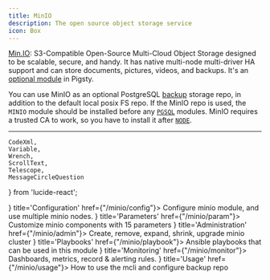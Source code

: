 ```yaml
---
title: MinIO
description: The open source object storage service
icon: Box
---
```



[Min.IO](https://min.io/docs/minio/linux/reference/minio-mc/mc-mb.html): S3-Compatible Open-Source Multi-Cloud Object Storage designed to be scalable, secure, and handy.
It has native multi-node multi-driver HA support and can store documents, pictures, videos, and backups. It's an [optional module](/intro/module) in Pigsty.

You can use MinIO as an optional PostgreSQL [backup](/pgsql/backup) storage repo, in addition to the default local posix FS repo. If the MinIO repo is used,
the `MINIO` module should be installed before any [`PGSQL`](/pgsql/) modules. MinIO requires a trusted CA to work, so you have to install it after [`NODE`](/node/).

--------

    CodeXml,
    Variable,
    Wrench,
    ScrollText,
    Telescope,
    MessageCircleQuestion
} from 'lucide-react';


<Cards>
    <Card icon={<CodeXml className="text-sky-700"/>} title='Configuration' href={"/minio/config"}>
        Configure minio module, and use multiple minio nodes.
    </Card>
    <Card icon={<Variable className="text-amber-500"/>} title='Parameters' href={"/minio/param"}>
        Customize minio components with 15 parameters
    </Card>
    <Card icon={<Wrench className={"text-violet-500"}/>} title='Administration' href={"/minio/admin"}>
        Create, remove, expand, shrink, upgrade minio cluster 
    </Card>
    <Card icon={<ScrollText className="text-blue-400"/>} title='Playbooks' href={"/minio/playbook"}>
        Ansible playbooks that can be used in this module
    </Card>
    <Card icon={<Telescope className="text-orange-600"/>} title='Monitoring' href={"/minio/monitor"}>
        Dashboards, metrics, record & alerting rules.
    </Card>
    <Card icon={<MessageCircleQuestion className="text-emerald-600"/>} title='Usage' href={"/minio/usage"}>
        How to use the mcli and configure backup repo
    </Card>
</Cards>
